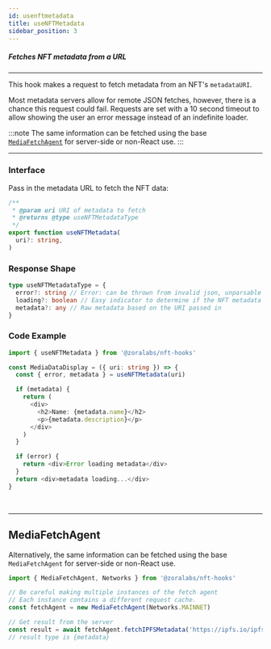 ```yaml
---
id: usenftmetadata
title: useNFTMetadata
sidebar_position: 3
---
```


##### Fetches NFT metadata from a URL

---

This hook makes a request to fetch metadata from an NFT's `metadataURI`.

Most metadata servers allow for remote JSON fetches, however, there is a chance this request could fail.
Requests are set with a 10 second timeout to allow showing the user an error message
instead of an indefinite loader.

:::note 
The same information can be fetched using the base [`MediaFetchAgent`](./usenftmetadata#mediafetchagent) for server-side or non-React use. 
:::

---

### Interface

Pass in the metadata URL to fetch the NFT data:

```ts
/**
 * @param uri URI of metadata to fetch
 * @returns @type useNFTMetadataType
 */
export function useNFTMetadata(
  uri?: string,
)
```

### Response Shape

```typescript
type useNFTMetadataType = {
  error?: string // Error: can be thrown from invalid json, unparsable json, network request failure, network request timeout
  loading?: boolean // Easy indicator to determine if the NFT metadata is loading. Same as (!metadata && !error).
  metadata?: any // Raw metadata based on the URI passed in
}
```

### Code Example 

```typescript
import { useNFTMetadata } from '@zoralabs/nft-hooks'

const MediaDataDisplay = ({ uri: string }) => {
  const { error, metadata } = useNFTMetadata(uri)

  if (metadata) {
    return (
      <div>
        <h2>Name: {metadata.name}</h2>
        <p>{metadata.description}</p>
      </div>
    )
  }

  if (error) {
    return <div>Error loading metadata</div>
  }
  return <div>metadata loading...</div>
}
```

<br/> 

---

## MediaFetchAgent

Alternatively, the same information can be fetched using the base `MediaFetchAgent` for server-side or non-React use.

```typescript
import { MediaFetchAgent, Networks } from '@zoralabs/nft-hooks'

// Be careful making multiple instances of the fetch agent
// Each instance contains a different request cache.
const fetchAgent = new MediaFetchAgent(Networks.MAINNET)

// Get result from the server
const result = await fetchAgent.fetchIPFSMetadata('https://ipfs.io/ipfs/METADATA_HASH')
// result type is {metadata}
```

<br/>